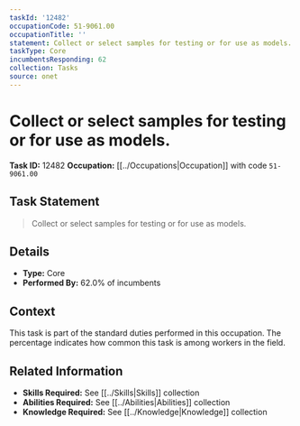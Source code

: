 ```yaml
---
taskId: '12482'
occupationCode: 51-9061.00
occupationTitle: ''
statement: Collect or select samples for testing or for use as models.
taskType: Core
incumbentsResponding: 62
collection: Tasks
source: onet
---
```

# Collect or select samples for testing or for use as models.

**Task ID:** 12482
**Occupation:** [[../Occupations|Occupation]] with code `51-9061.00`

## Task Statement

> Collect or select samples for testing or for use as models.

## Details

- **Type:** Core
- **Performed By:** 62.0% of incumbents

## Context

This task is part of the standard duties performed in this occupation. The percentage indicates how common this task is among workers in the field.

## Related Information

- **Skills Required:** See [[../Skills|Skills]] collection
- **Abilities Required:** See [[../Abilities|Abilities]] collection
- **Knowledge Required:** See [[../Knowledge|Knowledge]] collection
